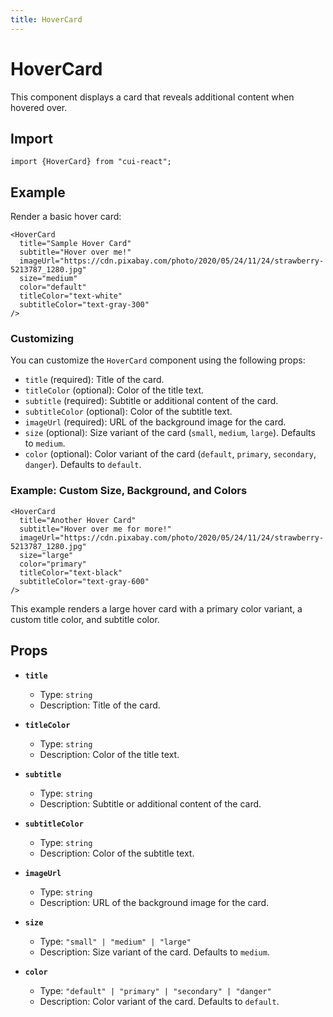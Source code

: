 ```yaml
---
title: HoverCard
---
```



# HoverCard

This component displays a card that reveals additional content when hovered over.

## Import

```tsx
import {HoverCard} from "cui-react";
```

## Example

Render a basic hover card:

<div style={{ maxWidth: '300px', margin: '0 auto' }}>
  <HoverCard
    title="Sample Hover Card"
    subtitle="Hover over me!"
    imageUrl="https://cdn.pixabay.com/photo/2020/05/24/11/24/strawberry-5213787_1280.jpg"
    size="medium"
    color="default"
    titleColor="text-white"
    subtitleColor="text-gray-300"
  />
</div>

```tsx
<HoverCard
  title="Sample Hover Card"
  subtitle="Hover over me!"
  imageUrl="https://cdn.pixabay.com/photo/2020/05/24/11/24/strawberry-5213787_1280.jpg"
  size="medium"
  color="default"
  titleColor="text-white"
  subtitleColor="text-gray-300"
/>
```

### Customizing

You can customize the `HoverCard` component using the following props:

- `title` (required): Title of the card.
- `titleColor` (optional): Color of the title text.
- `subtitle` (required): Subtitle or additional content of the card.
- `subtitleColor` (optional): Color of the subtitle text.
- `imageUrl` (required): URL of the background image for the card.
- `size` (optional): Size variant of the card (`small`, `medium`, `large`). Defaults to `medium`.
- `color` (optional): Color variant of the card (`default`, `primary`, `secondary`, `danger`). Defaults to `default`.

### Example: Custom Size, Background, and Colors

<div style={{ maxWidth: '300px', margin: '0 auto' }}>
  <HoverCard
    title="Another Hover Card"
    subtitle="Hover over me for more!"
    imageUrl="https://cdn.pixabay.com/photo/2020/05/24/11/24/strawberry-5213787_1280.jpg"
    size="large"
    color="primary"
    titleColor="text-black"
    subtitleColor="text-gray-600"
  />
</div>

```tsx
<HoverCard
  title="Another Hover Card"
  subtitle="Hover over me for more!"
  imageUrl="https://cdn.pixabay.com/photo/2020/05/24/11/24/strawberry-5213787_1280.jpg"
  size="large"
  color="primary"
  titleColor="text-black"
  subtitleColor="text-gray-600"
/>
```

This example renders a large hover card with a primary color variant, a custom title color, and subtitle color.

## Props

- **`title`**
  - Type: `string`
  - Description: Title of the card.

- **`titleColor`**
  - Type: `string`
  - Description: Color of the title text.

- **`subtitle`**
  - Type: `string`
  - Description: Subtitle or additional content of the card.

- **`subtitleColor`**
  - Type: `string`
  - Description: Color of the subtitle text.

- **`imageUrl`**
  - Type: `string`
  - Description: URL of the background image for the card.

- **`size`**
  - Type: `"small" | "medium" | "large"`
  - Description: Size variant of the card. Defaults to `medium`.

- **`color`**
  - Type: `"default" | "primary" | "secondary" | "danger"`
  - Description: Color variant of the card. Defaults to `default`.

